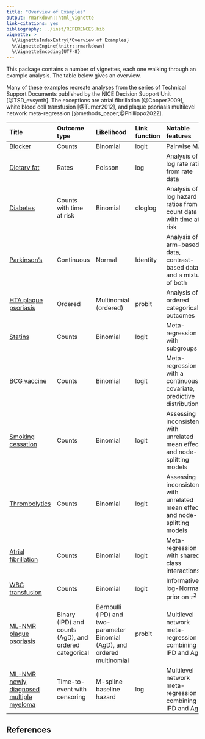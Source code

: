 ```yaml
---
title: "Overview of Examples"
output: rmarkdown::html_vignette
link-citations: yes
bibliography: ../inst/REFERENCES.bib
vignette: >
  %\VignetteIndexEntry{*Overview of Examples}
  %\VignetteEngine{knitr::rmarkdown}
  %\VignetteEncoding{UTF-8}
---
```


This package contains a number of vignettes, each one walking through an example analysis.
The table below gives an overview.

Many of these examples recreate analyses from the series of Technical Support Documents published by the NICE Decision Support Unit [@TSD_evsynth].
The exceptions are atrial fibrillation [@Cooper2009], white blood cell transfusion [@Turner2012], and plaque psoriasis multilevel network meta-regression [@methods_paper;@Phillippo2022].


Title | Outcome type | Likelihood | Link function | Notable features
:-----|:-------------|:-----------|:--------------|:----------------
[Blocker](example_blocker.html) | Counts | Binomial | logit | Pairwise MA
[Dietary fat](example_dietary_fat.html) | Rates | Poisson | log | Analysis of log rate ratios from rate data
[Diabetes](example_diabetes.html) | Counts with time at risk | Binomial | cloglog | Analysis of log hazard ratios from count data with time at risk
[Parkinson's](example_parkinsons.html) | Continuous | Normal | Identity | Analysis of arm-based data, contrast-based data, and a mixture of both
[HTA plaque psoriasis](example_hta_psoriasis.html) | Ordered | Multinomial (ordered) | probit | Analysis of ordered categorical outcomes
[Statins](example_statins.html) | Counts | Binomial | logit | Meta-regression with subgroups
[BCG vaccine](example_bcg_vaccine.html) | Counts | Binomial | logit | Meta-regression with a continuous covariate, predictive distributions
[Smoking cessation](example_smoking.html) | Counts | Binomial | logit | Assessing inconsistency with unrelated mean effects and node-splitting models
[Thrombolytics](example_thrombolytics.html) | Counts | Binomial | logit | Assessing inconsistency with unrelated mean effects and node-splitting models
[Atrial fibrillation](example_atrial_fibrillation.html) | Counts | Binomial | logit | Meta-regression with shared class interactions
[WBC transfusion](example_transfusion.html) | Counts | Binomial | logit | Informative log-Normal prior on $\tau^2$
[ML-NMR plaque psoriasis](example_plaque_psoriasis.html) | Binary (IPD) and counts (AgD), and ordered categorical | Bernoulli (IPD) and two-parameter Binomial (AgD), and ordered multinomial | probit | Multilevel network meta-regression combining IPD and AgD
[ML-NMR newly diagnosed multiple myeloma](example_ndmm.html) | Time-to-event with censoring | M-spline baseline hazard | log | Multilevel network meta-regression combining IPD and AgD


## References

